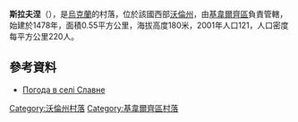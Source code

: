 {{coord|50|57|25|N|25|22|19|E|scale:30000|display=title}}

'''斯拉夫涅'''（{{lang-uk|Славне}}），是[[烏克蘭|烏克蘭]]的村落，位於該國西部[[沃倫州|沃倫州]]，由[[基韋爾齊區|基韋爾齊區]]負責管轄，始建於1478年，面積0.55平方公里，海拔高度180米，2001年人口121，人口密度每平方公里220人。

==參考資料==
* [http://weather.in.ua/ua/volynskaja/24080 Погода в селі Славне] {{Wayback|url=http://weather.in.ua/ua/volynskaja/24080 |date=20111219111021 }}

[[Category:沃倫州村落|Category:沃倫州村落]]
[[Category:基韋爾齊區村落|Category:基韋爾齊區村落]]


{{Volyn-geo-stub}}